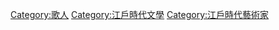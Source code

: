 [[Category:歌人|Category:歌人]]
[[Category:江戶時代文學|Category:江戶時代文學]]
[[Category:江戶時代藝術家|Category:江戶時代藝術家]]